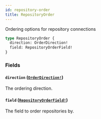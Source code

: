 ```yaml
---
id: repository-order
title: RepositoryOrder
---
```


Ordering options for repository connections

```graphql
type RepositoryOrder {
  direction: OrderDirection!
  field: RepositoryOrderField!
}
```

### Fields

#### `direction` ([`OrderDirection!`](/docs/api/enums/order-direction))

The ordering direction.

#### `field` ([`RepositoryOrderField!`](/docs/api/enums/repository-order-field))

The field to order repositories by.
